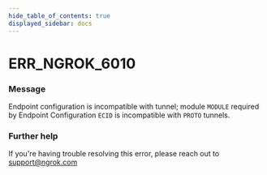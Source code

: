 ```yaml
---
hide_table_of_contents: true
displayed_sidebar: docs
---
```



# ERR_NGROK_6010

### Message

Endpoint configuration is incompatible with tunnel; module `MODULE` required by Endpoint Configuration `ECID` is incompatible with `PROTO` tunnels.

<ErrorDetails error="err_ngrok_6010" />

### Further help

If you're having trouble resolving this error, please reach out to [support@ngrok.com](mailto:support@ngrok.com?subject=Help%20with%20ERR_NGROK_6010)
